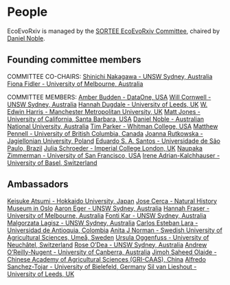 # People

EcoEvoRxiv is managed by the [SORTEE EcoEvoRxiv Committee](https://www.sortee.org/people/#ecoevorxiv-committee), chaired by [Daniel Noble](http://nobledan.com/).

## Founding committee members {-}

COMMITTEE CO-CHAIRS:
[Shinichi Nakagawa - UNSW Sydney, Australia](http://www.i-deel.org/shinichi-nakagawa.html)
[Fiona Fidler - University of Melbourne, Australia](https://fionaresearch.wordpress.com/about/)

COMMITTEE MEMBERS:
[Amber Budden - DataOne, USA](https://www.dataone.org/organization/executive-team/amber-budden)
[Will Cornwell - UNSW Sydney, Australia](http://willcornwell.org/)
[Hannah Dugdale - University of Leeds, UK](https://hannahdugdale.wordpress.com/)
[W. Edwin Harris - Manchester Metropolitan University, UK](https://www2.mmu.ac.uk/sste/staff/profile/index.php?id=2420)
[Matt Jones - University of California, Santa Barbara, USA](https://www.nceas.ucsb.edu/content/matt-jones-director-informatics-research-and-development)
[Daniel Noble - Australian National University, Australia](http://nobledan.com/)
[Tim Parker - Whitman College, USA](http://people.whitman.edu/~parkerth/)
[Matthew Pennell - University of British Columbia, Canada](https://biodiversity.ubc.ca/people/faculty/matthew-pennell)
[Joanna Rutkowska - Jagiellonian University, Poland](http://149.156.165.8/rutkowska/index_e.htm)
[Eduardo S. A. Santos - Universidade de São Paulo, Brazil](http://www.eduardosantos-lab.weebly.com/)
[Julia Schroeder - Imperial College London, UK](https://www.imperial.ac.uk/people/julia.schroeder)
[Naupaka Zimmerman - University of San Francisco, USA](http://naupaka.net/)
[Irene Adrian-Kalchhauser - University of Basel, Switzerland](https://mgu.unibas.ch/en/team/irene-adrian-kalchhauser/)


## Ambassadors {-}

[Keisuke Atsumi - Hokkaido University, Japan](https://ugui-guigui.wixsite.com/ugui-guigui)
[Jose Cerca - Natural History Museum in Oslo](http://jcerca.org/)
[Aaron Eger - UNSW Sydney, Australia](http://aaroneger.weebly.com)
[Hannah Fraser  - University of Melbourne, Australia](https://hsfraser.wordpress.com/)
[Fonti Kar - UNSW Sydney, Australia](https://fontikar.wordpress.com/)
[Malgorzata Lagisz - UNSW Sydney, Australia](www.mlagisz.weebly.com)
[Carlos Esteban Lara - Universidad de Antioquia, Colombia](https://scholar.google.co.nz/citations?user=NmWyTbwAAAAJ&hl=en)
[Anita J Norman - Swedish University of Agricultural Sciences, Umeå, Sweden](http://anitajnorman.weebly.com)
[Ursula Oggenfuss - University of Neuchâtel, Switzerland](https://www.unine.ch/biologie/en/home/collaborateurs/laboratoire-de-genetique-evoluti/ursula-oggenfuss.html)
[Rose O'Dea - UNSW Sydney, Australia](https://www.roseodea.com/)
[Andrew O'Reilly-Nugent - University of Canberra, Australia](http://aornugent.github.io)
[Jimoh Saheed Olaide - Chinese Academy of Agricultural Sciences (GRI-CAAS), China](jimoh_curriculum_vitae.pdf)
[Alfredo Sanchez-Tojar - University of Bielefeld, Germany](https://scholar.google.co.uk/citations?hl=en&user=Sh-Rjq8AAAAJ&view_op=list_works)
[Sil van Lieshout - University of Leeds, UK](https://biologicalsciences.leeds.ac.uk/biological-sciences/pgr/901/sil-van-lieshout)